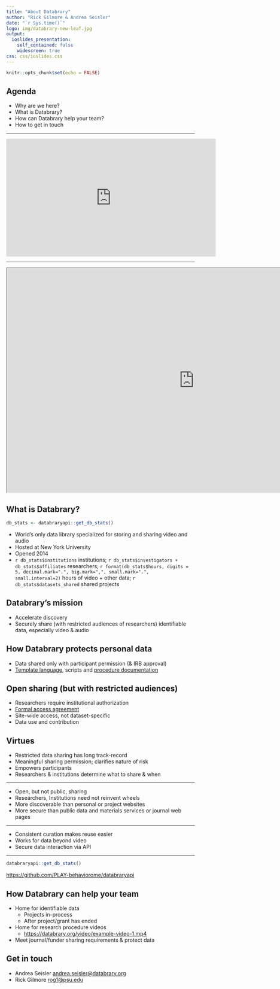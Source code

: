 ```yaml
---
title: "About Databrary"
author: "Rick Gilmore & Andrea Seisler"
date: "`r Sys.time()`"
logo: img/databrary-new-leaf.jpg
output: 
  ioslides_presentation:
    self_contained: false
    widescreen: true    
css: css/ioslides.css
---
```


```r
knitr::opts_chunk$set(echo = FALSE)
```

## Agenda

- Why are we here?
- What is Databrary?
- How can Databrary help your team?
- How to get in touch

---

<iframe width="560" height="315" src="https://www.youtube.com/embed/66oNv_DJuPc" frameborder="0" allow="accelerometer; autoplay; clipboard-write; encrypted-media; gyroscope; picture-in-picture" allowfullscreen></iframe>

---

<iframe src="https://databrary.org" height=600px width=1000px>
</iframe>

## What is Databrary?

```r
db_stats <- databraryapi::get_db_stats()
```

- World's only data library specialized for storing and sharing video and audio
- Hosted at New York University
- Opened 2014
- `r db_stats$institutions` institutions; `r db_stats$investigators + db_stats$affiliates` researchers; `r format(db_stats$hours, digits = 5, decimal.mark=".", big.mark=",", small.mark=".", small.interval=2)` hours of video + other data; `r db_stats$datasets_shared` shared projects

## Databrary's mission

- Accelerate discovery
- Securely share (with restricted audiences of researchers) identifiable data, especially video & audio

## How Databrary protects personal data

- Data shared only with participant permission (& IRB approval)
- [Template language](https://databrary.org/support/irb/release-template.html), scripts and [procedure documentation](https://databrary.org/video/example-video-1.mp4)

## Open sharing (but with restricted audiences)

- Researchers require institutional authorization
- [Formal access agreement](https://databrary.org/about/agreement/agreement.html)
- Site-wide access, not dataset-specific
- Data use and contribution

## Virtues

- Restricted data sharing has long track-record
- Meaningful sharing permission; clarifies nature of risk
- Empowers participants
- Researchers & institutions determine what to share & when

---

- Open, but not public, sharing
- Researchers, Institutions need not reinvent wheels
- More discoverable than personal or project websites
- More secure than public data and materials services or journal web pages

---

- Consistent curation makes reuse easier
- Works for data beyond video
- Secure data interaction via API

---

```r
databraryapi::get_db_stats()
```

<https://github.com/PLAY-behaviorome/databraryapi>

## How Databrary can help your team

- Home for identifiable data
  - Projects in-process
  - After project/grant has ended
- Home for research procedure videos
  - <https://databrary.org/video/example-video-1.mp4>
- Meet journal/funder sharing requirements & protect data

## Get in touch

- Andrea Seisler <andrea.seisler@databrary.org>
- Rick Gilmore <rog1@psu.edu>


